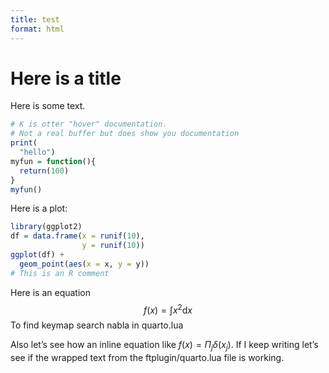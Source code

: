 ```yaml
---
title: test
format: html
---
```


# Here is a title

Here is some text.

```r
# K is otter "hover" documentation.
# Not a real buffer but does show you documentation
print(
  "hello")
myfun = function(){
  return(100)
}
myfun()
```

Here is a plot:

```r
library(ggplot2)
df = data.frame(x = runif(10),
                y = runif(10))
ggplot(df) +
  geom_point(aes(x = x, y = y))
# This is an R comment
```

<!-- Not sure how to get the full LSP  -->
<!-- functionality (code styling etc) within -->
<!-- an r code chunk. -->

Here is an equation
$$
f(x) = \int x^2 \mathrm{d}x 
$$
To find keymap search nabla in quarto.lua

Also let's see how an inline equation like $f(x) = \Pi_j \delta(x_j)$.  If I keep writing let's see if the wrapped text from the ftplugin/quarto.lua file is working.





